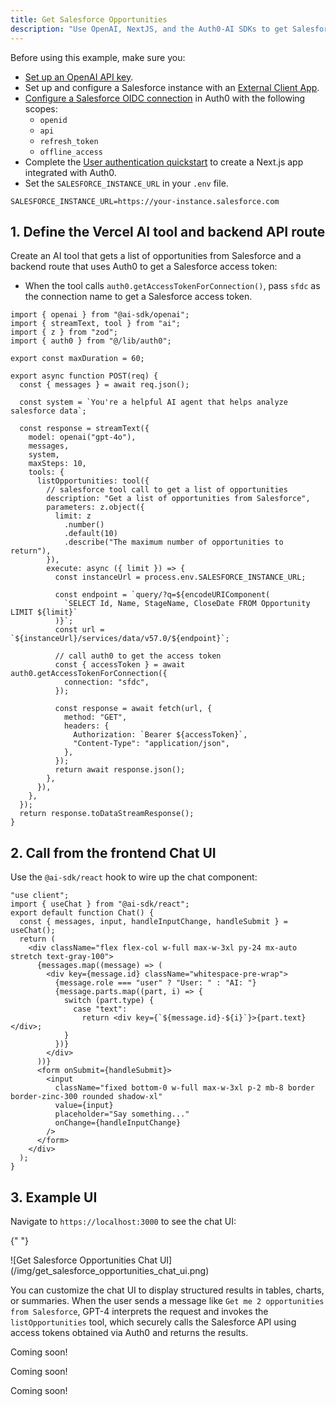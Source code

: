 ```yaml
---
title: Get Salesforce Opportunities
description: "Use OpenAI, NextJS, and the Auth0-AI SDKs to get Salesforce opportunities"
---
```


<Tabs>
  <Tab title="Next.js" icon="https://mintlify-assets.b-cdn.net/auth0/nextjs-svgrepo-com.svg">

  <Card title="Prerequisites">

Before using this example, make sure you:

- [Set up an OpenAI API key](https://platform.openai.com/docs/quickstart?api-mode=chat).
- Set up and configure a Salesforce instance with an [External Client App](https://help.salesforce.com/s/articleView?id=xcloud.external_client_apps.htm&type=5).
- [Configure a Salesforce OIDC connection](https://auth0.com/docs/authenticate/identity-providers/enterprise-identity-providers/oidc) in Auth0 with the following scopes:
  - `openid`
  - `api`
  - `refresh_token`
  - `offline_access`
- Complete the [User authentication quickstart](/ai/docs/get-started/user-authentication) to create a Next.js app integrated with Auth0.
- Set the `SALESFORCE_INSTANCE_URL` in your `.env` file.

```env
SALESFORCE_INSTANCE_URL=https://your-instance.salesforce.com
```

  </Card>

## 1. Define the Vercel AI tool and backend API route

Create an AI tool that gets a list of opportunities from Salesforce and a backend route that uses Auth0 to get a Salesforce access token:

- When the tool calls `auth0.getAccessTokenForConnection()`, pass `sfdc` as the connection name to get a Salesforce access token.

```tsx /app/api/chat/route.js wrap
import { openai } from "@ai-sdk/openai";
import { streamText, tool } from "ai";
import { z } from "zod";
import { auth0 } from "@/lib/auth0";

export const maxDuration = 60;

export async function POST(req) {
  const { messages } = await req.json();

  const system = `You're a helpful AI agent that helps analyze salesforce data`;

  const response = streamText({
    model: openai("gpt-4o"),
    messages,
    system,
    maxSteps: 10,
    tools: {
      listOpportunities: tool({
        // salesforce tool call to get a list of opportunities
        description: "Get a list of opportunities from Salesforce",
        parameters: z.object({
          limit: z
            .number()
            .default(10)
            .describe("The maximum number of opportunities to return"),
        }),
        execute: async ({ limit }) => {
          const instanceUrl = process.env.SALESFORCE_INSTANCE_URL;

          const endpoint = `query/?q=${encodeURIComponent(
            `SELECT Id, Name, StageName, CloseDate FROM Opportunity LIMIT ${limit}`
          )}`;
          const url = `${instanceUrl}/services/data/v57.0/${endpoint}`;

          // call auth0 to get the access token
          const { accessToken } = await auth0.getAccessTokenForConnection({
            connection: "sfdc",
          });

          const response = await fetch(url, {
            method: "GET",
            headers: {
              Authorization: `Bearer ${accessToken}`,
              "Content-Type": "application/json",
            },
          });
          return await response.json();
        },
      }),
    },
  });
  return response.toDataStreamResponse();
}
```

## 2. Call from the frontend Chat UI

Use the `@ai-sdk/react` hook to wire up the chat component:

```tsx ./src/components/chat.tsx wrap
"use client";
import { useChat } from "@ai-sdk/react";
export default function Chat() {
  const { messages, input, handleInputChange, handleSubmit } = useChat();
  return (
    <div className="flex flex-col w-full max-w-3xl py-24 mx-auto stretch text-gray-100">
      {messages.map((message) => (
        <div key={message.id} className="whitespace-pre-wrap">
          {message.role === "user" ? "User: " : "AI: "}
          {message.parts.map((part, i) => {
            switch (part.type) {
              case "text":
                return <div key={`${message.id}-${i}`}>{part.text}</div>;
            }
          })}
        </div>
      ))}
      <form onSubmit={handleSubmit}>
        <input
          className="fixed bottom-0 w-full max-w-3xl p-2 mb-8 border border-zinc-300 rounded shadow-xl"
          value={input}
          placeholder="Say something..."
          onChange={handleInputChange}
        />
      </form>
    </div>
  );
}
```

## 3. Example UI

Navigate to `https://localhost:3000` to see the chat UI:

{" "}
<Frame>
  ![Get Salesforce Opportunities Chat
  UI](/img/get_salesforce_opportunities_chat_ui.png)
</Frame>

You can customize the chat UI to display structured results in tables, charts, or summaries. When the user sends a message like `Get me 2 opportunities from Salesforce`, GPT-4 interprets the request and invokes the `listOpportunities` tool, which securely calls the Salesforce API using access tokens obtained via Auth0 and returns the results.

  </Tab>
  <Tab title="LangChain" icon="https://mintlify-assets.b-cdn.net/auth0/langchain.svg" disabled={true}>

Coming soon!

  </Tab>
  <Tab title="LlamaIndex" icon="https://mintlify-assets.b-cdn.net/auth0/llamadex.svg" disabled={true}>

Coming soon!

  </Tab>
  <Tab title="GenKit" icon="https://mintlify-assets.b-cdn.net/auth0/genkit.svg" disabled={true}>

Coming soon!

  </Tab>

</Tabs>
